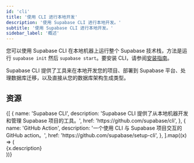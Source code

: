 ```yaml
---
id: 'cli'
title: '使用 CLI 进行本地开发'
description: '使用 Supabase CLI 进行本地开发。'
subtitle: '使用 Supabase CLI 进行本地开发。'
sidebar_label: '概述'
---
```


您可以使用 Supabase CLI 在本地机器上运行整个 Supabase 技术栈，方法是运行 `supabase init` 然后 `supabase start`。要安装 CLI，请参阅[安装指南](/docs/guides/cli/getting-started#installing-the-supabase-cli)。

Supabase CLI 提供了工具来在本地开发您的项目、部署到 Supabase 平台、处理数据库迁移，以及直接从您的数据库架构生成类型。

## 资源

<div className="grid md:grid-cols-12 gap-4 not-prose">
  {[
    {
      name: 'Supabase CLI',
      description:
        'Supabase CLI 提供了从本地机器开发和管理 Supabase 项目的工具。',
      href: 'https://github.com/supabase/cli',
    },
    {
      name: 'GitHub Action',
      description: '一个使用 CLI 与 Supabase 项目交互的 GitHub action。',
      href: 'https://github.com/supabase/setup-cli',
    },
  ].map((x) => (
    <div className="col-span-6" key={x.href}>
      <Link href={x.href} passHref>
        <GlassPanel icon={'/docs/img/icons/github-icon'} hasLightIcon={true} title={x.name}>
          {x.description}
        </GlassPanel>
      </Link>
    </div>
  ))}
</div>
